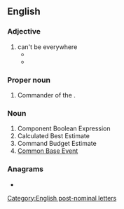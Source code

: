 ==English==

===Adjective===
{{en-adj|-}}

# can't be everywhere
#* {{quote-video|passage=''''CBE''', Minister,' he replied, unhappily. I wasn't sure what he meant. Could I have been awarded the CBE.? – or could he? He explained. "Can't Be Everywhere'.|actor=Antony Jay and Jonathan Lynn in|episode=Economy Drive|title=Yes Minister|date=10 March 1980}}
#* {{quote-news|passage=My source says: ‘The answer was “'''CBE'''” – palace-speak for “Can’t be everywhere.”’|author=Ephraim Hardcastle|work=The Daily Mail|date=2 July 2015}}

===Proper noun===
{{en-proper noun}}

# Commander of the {{w|Order of the British Empire}}.

===Noun===
{{en-noun|?}}

# Component Boolean Expression
# Calculated Best Estimate
# Command Budget Estimate
# [[w:Common Base Event|Common Base Event]]

===Anagrams===
* {{anagrams|en|B.C.E.|BCE|ECB}}

[[Category:English post-nominal letters]]